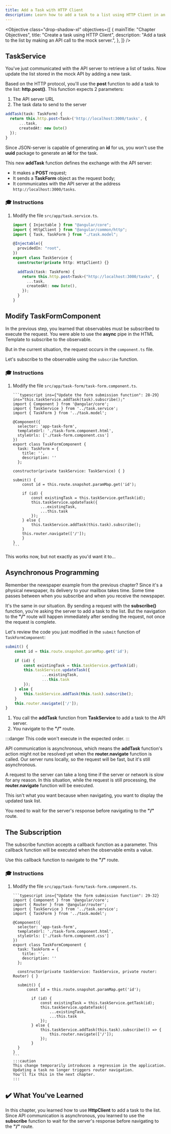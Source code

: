 ```yaml
---
title: Add a Task with HTTP Client
description: Learn how to add a task to a list using HTTP Client in an Angular application.
---
```



<Objective
  class="drop-shadow-xl"
  objectives={[
    {
      mainTitle: "Chapter Objectives",
      title: "Create a task using HTTP Client",
      description:
        "Add a task to the list by making an API call to the mock server.",
    },
  ]}
/>

## TaskService

You've just communicated with the API server to retrieve a list of tasks.
Now update the list stored in the mock API by adding a new task.

Based on the HTTP protocol, you'll use the **post** function to add a task to the list: **http.post()**.
This function expects 2 parameters:

1. The API server URL
2. The task data to send to the server

```typescript
addTask(task: TaskForm) {
  return this.http.post<Task>('http://localhost:3000/tasks', {
      ...task,
      createdAt: new Date()
  });
}
```

Since JSON-server is capable of generating an **id** for us, you won't use the **uuid** package to generate an **id** for the task.

This new **addTask** function defines the exchange with the API server:

- It makes a **POST** request;
- It sends a **TaskForm** object as the request body;
- It communicates with the API server at the address `http://localhost:3000/tasks`.

### 🎓 Instructions

<Steps>

1. Modify the file `src/app/task.service.ts`.

   ```typescript ins={"Replace the addTask function": 10-16}
   import { Injectable } from "@angular/core";
   import { HttpClient } from "@angular/common/http";
   import { Task, TaskForm } from "./task.model";

   @Injectable({
     providedIn: "root",
   })
   export class TaskService {
     constructor(private http: HttpClient) {}

     addTask(task: TaskForm) {
       return this.http.post<Task>("http://localhost:3000/tasks", {
         ...task,
         createdAt: new Date(),
       });
     }
   }
   ```

</Steps>

## Modify TaskFormComponent

In the previous step, you learned that observables must be subscribed to execute the request.
You were able to use the **async** pipe in the HTML Template to subscribe to the observable.

But in the current situation, the request occurs in the `component.ts` file.

Let's subscribe to the observable using the `subscribe` function.

### 🎓 Instructions

<Steps>

1.  Modify the file `src/app/task-form/task-form.component.ts`.

        ```typescript ins={"Update the form submission function": 28-29} ins="this.taskService.addTask(task).subscribe();"
        import { Component } from '@angular/core';
        import { TaskService } from '../task.service';
        import { TaskForm } from '../task.model';

        @Component({
          selector: 'app-task-form',
          templateUrl: './task-form.component.html',
          styleUrls: ['./task-form.component.css']
        })
        export class TaskFormComponent {
          task: TaskForm = {
            title: '',
            description: ''
          };

        constructor(private taskService: TaskService) { }

        submit() {
            const id = this.route.snapshot.paramMap.get('id');

            if (id) {
                const existingTask = this.taskService.getTask(id);
                this.taskService.updateTask({
                    ...existingTask,
                    ...this.task
                });
            } else {
                this.taskService.addTask(this.task).subscribe();
            }
            this.router.navigate(['/']);
            }
        }
        ```

</Steps>

This works now, but not exactly as you'd want it to...

## Asynchronous Programming

Remember the newspaper example from the previous chapter?
Since it's a physical newspaper, its delivery to your mailbox takes time.
Some time passes between when you subscribe and when you receive the newspaper.

It's the same in our situation.
By sending a request with the **subscribe()** function, you're asking the server to add a task to the list.
But the navigation to the **"/"** route will happen immediately after sending the request, not once the request is complete.

Let's review the code you just modified in the `submit` function of `TaskFormComponent`:

```typescript
submit() {
    const id = this.route.snapshot.paramMap.get('id');

    if (id) {
        const existingTask = this.taskService.getTask(id);
        this.taskService.updateTask({
                ...existingTask,
                ...this.task
        });
    } else {
        this.taskService.addTask(this.task).subscribe();
    }
    this.router.navigate(['/']);
}
```

1. You call the **addTask** function from **TaskService** to add a task to the API server.
2. You navigate to the **"/"** route.

:::danger
This code won't execute in the expected order.
:::

API communication is asynchronous, which means the **addTask** function's action might not be resolved yet when the **router.navigate** function is called.
Our server runs locally, so the request will be fast, but it's still asynchronous.

A request to the server can take a long time if the server or network is slow for any reason.
In this situation, while the request is still processing, the **router.navigate** function will be executed.

This isn't what you want because when navigating, you want to display the updated task list.

You need to wait for the server's response before navigating to the **"/"** route.

## The Subscription

The subscribe function accepts a callback function as a parameter.
This callback function will be executed when the observable emits a value.

Use this callback function to navigate to the **"/"** route.

### 🎓 Instructions

<Steps>

1.  Modify the file `src/app/task-form/task-form.component.ts`.

        ```typescript ins={"Update the form submission function": 29-32}
        import { Component } from '@angular/core';
        import { Router } from '@angular/router';
        import { TaskService } from '../task.service';
        import { TaskForm } from '../task.model';

        @Component({
          selector: 'app-task-form',
          templateUrl: './task-form.component.html',
          styleUrls: ['./task-form.component.css']
        })
        export class TaskFormComponent {
          task: TaskForm = {
            title: '',
            description: ''
          };

          constructor(private taskService: TaskService, private router: Router) { }

          submit() {
              const id = this.route.snapshot.paramMap.get('id');

                if (id) {
                    const existingTask = this.taskService.getTask(id);
                    this.taskService.updateTask({
                        ...existingTask,
                        ...this.task
                    });
                } else {
                    this.taskService.addTask(this.task).subscribe(() => {
                        this.router.navigate(['/']);
                    });
                }
          }
        }
        ```
        :::caution
        This change temporarily introduces a regression in the application.
        Updating a task no longer triggers router navigation.
        You'll fix this in the next chapter.
        :::

</Steps>

## ✔️ What You've Learned

In this chapter, you learned how to use **HttpClient** to add a task to the list. Since API communication is asynchronous, you learned to use the **subscribe** function to wait for the server's response before navigating to the **"/"** route.
